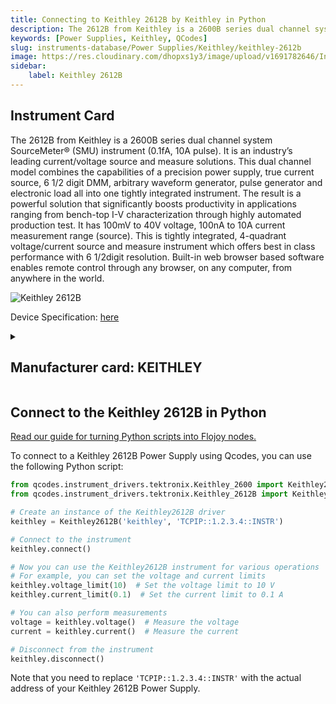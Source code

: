 ```yaml
---
title: Connecting to Keithley 2612B by Keithley in Python
description: The 2612B from Keithley is a 2600B series dual channel system SourceMeter® (SMU) instrument (0.1fA, 10A pulse). It is an industry’s leading current/voltage source and measure solutions. This dual channel model combines the capabilities of a precision power supply, true current source, 6 1/2 digit DMM, arbitrary waveform generator, pulse generator and electronic load all into one tightly integrated instrument. The result is a powerful solution that significantly boosts productivity in applications ranging from bench-top I-V characterization through highly automated production test. It has 100mV to 40V voltage, 100nA to 10A current measurement range (source). This is tightly integrated, 4-quadrant voltage/current source and measure instrument which offers best in class performance with 6 1/2digit resolution. Built-in web browser based software enables remote control through any browser, on any computer, from anywhere in the world.
keywords: [Power Supplies, Keithley, QCodes] 
slug: instruments-database/Power Supplies/Keithley/keithley-2612b 
image: https://res.cloudinary.com/dhopxs1y3/image/upload/v1691782646/Instruments/Power%20Supplies/Keithley-2612B/Keithley-2612B.webp
sidebar:
    label: Keithley 2612B 
---
```



## Instrument Card

The 2612B from Keithley is a 2600B series dual channel system SourceMeter® (SMU) instrument (0.1fA, 10A pulse). It is an industry’s leading current/voltage source and measure solutions. This dual channel model combines the capabilities of a precision power supply, true current source, 6 1/2 digit DMM, arbitrary waveform generator, pulse generator and electronic load all into one tightly integrated instrument. The result is a powerful solution that significantly boosts productivity in applications ranging from bench-top I-V characterization through highly automated production test. It has 100mV to 40V voltage, 100nA to 10A current measurement range (source). This is tightly integrated, 4-quadrant voltage/current source and measure instrument which offers best in class performance with 6 1/2digit resolution. Built-in web browser based software enables remote control through any browser, on any computer, from anywhere in the world.

![Keithley 2612B](https://res.cloudinary.com/dhopxs1y3/image/upload/v1691782646/Instruments/Power%20Supplies/Keithley-2612B/Keithley-2612B.webp)

Device Specification: [here](https://www.testequipmenthq.com/datasheets/KEITHLEY-2612B-Datasheet.pdf)

<details style={{ marginTop: "15px"}}>
<summary><h2 style={{display:'inline'}}>Manufacturer card: KEITHLEY</h2></summary>

![KEITHLEY](https://res.cloudinary.com/dhopxs1y3/image/upload/v1692806202/Instruments/Vendor%20Logos/Keithley.png)

Keithley Instruments is a measurement and instrument company headquartered in Solon, Ohio, that develops, manufactures, markets, and sells data acquisition products, as well as complete systems for high-volume production and assembly testing.

- Headquarters: Cleveland, Ohio, United States
- Yearly Revenue (millions, USD): 110.6
- Vendor Website: [here](https://www.tek.com/en)

</details>


<FeaturedInstrumentVideo category="POWER_SUPPLIES" />

## Connect to the Keithley 2612B in Python

[Read our guide for turning Python scripts into Flojoy nodes.](https://docs.flojoy.ai/contribution/blocks/custom-flojoy-block/)



<Tabs>
<TabItem value="Flojoy" label="Flojoy" className="flojoy-instrument-tabs">

<SectionsCard category="POWER_SUPPLIES" manufacturer="Keithley"></SectionsCard>

</TabItem>
<TabItem value="QCodes" label="QCodes">

To connect to a Keithley 2612B Power Supply using Qcodes, you can use the following Python script:

```python
from qcodes.instrument_drivers.tektronix.Keithley_2600 import Keithley2600
from qcodes.instrument_drivers.tektronix.Keithley_2612B import Keithley2612B

# Create an instance of the Keithley2612B driver
keithley = Keithley2612B('keithley', 'TCPIP::1.2.3.4::INSTR')

# Connect to the instrument
keithley.connect()

# Now you can use the Keithley2612B instrument for various operations
# For example, you can set the voltage and current limits
keithley.voltage_limit(10)  # Set the voltage limit to 10 V
keithley.current_limit(0.1)  # Set the current limit to 0.1 A

# You can also perform measurements
voltage = keithley.voltage()  # Measure the voltage
current = keithley.current()  # Measure the current

# Disconnect from the instrument
keithley.disconnect()
```

Note that you need to replace `'TCPIP::1.2.3.4::INSTR'` with the actual address of your Keithley 2612B Power Supply.

</TabItem>
</Tabs>
